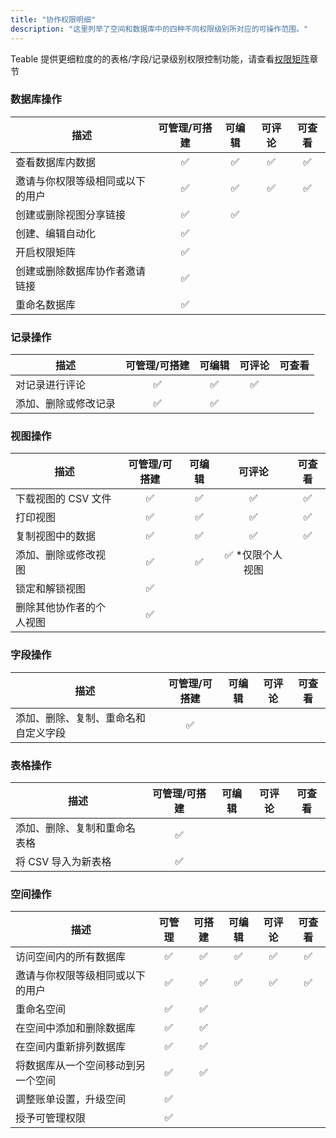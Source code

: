 ```yaml
---
title: "协作权限明细"
description: "这里列举了空间和数据库中的四种不同权限级别所对应的可操作范围。"
---
```

<Note>Teable 提供更细粒度的的表格/字段/记录级别权限控制功能，请查看[权限矩阵](/zh/basic/authority-matrix)章节</Note>

### 数据库操作

| 描述                    | 可管理/可搭建 | 可编辑 | 可评论 | 可查看 |
| --------------------- | :-----: | :-: | :-: | :-: |
| 查看数据库内数据 |    ✅    |  ✅  |  ✅  |  ✅  |
| 邀请与你权限等级相同或以下的用户      |    ✅    |  ✅  |  ✅  |  ✅  |
| 创建或删除视图分享链接           |    ✅    |  ✅  |     |     |
| 创建、编辑自动化              |    ✅    |     |     |     |
| 开启权限矩阵                |    ✅    |     |     |     |
| 创建或删除数据库协作者邀请链接       |    ✅    |     |     |     |
| 重命名数据库                |    ✅    |     |     |     |

### 记录操作

| 描述         | 可管理/可搭建 | 可编辑 | 可评论 | 可查看 |
| ---------- | :-----: | :-: | :-: | :-: |
| 对记录进行评论    |    ✅    |  ✅  |  ✅  |     |
| 添加、删除或修改记录 |    ✅    |  ✅  |     |     |

### 视图操作

| 描述           | 可管理/可搭建 | 可编辑 |     可评论    | 可查看 |
| ------------ | :-----: | :-: | :--------: | :-: |
| 下载视图的 CSV 文件 |    ✅    |  ✅  |      ✅     |  ✅  |
| 打印视图         |    ✅    |  ✅  |      ✅     |  ✅  |
| 复制视图中的数据     |    ✅    |  ✅  |      ✅     |  ✅  |
| 添加、删除或修改视图   |    ✅    |  ✅  | ✅ \*仅限个人视图 |     |
| 锁定和解锁视图      |    ✅    |     |            |     |
| 删除其他协作者的个人视图 |    ✅    |     |            |     |

### 字段操作

| 描述                 | 可管理/可搭建 | 可编辑 | 可评论 | 可查看 |
| ------------------ | :-----: | :-: | :-: | :-: |
| 添加、删除、复制、重命名和自定义字段 |    ✅    |     |     |     |

### 表格操作

| 描述             | 可管理/可搭建 | 可编辑 | 可评论 | 可查看 |
| -------------- | :-----: | :-: | :-: | :-: |
| 添加、删除、复制和重命名表格 |    ✅    |     |     |     |
| 将 CSV 导入为新表格   |    ✅    |     |     |     |

### 空间操作

| 描述                     | 可管理 | 可搭建 | 可编辑 | 可评论 | 可查看 |
| ---------------------- | :-: | :-: | :-: | :-: | :-: |
| 访问空间内的所有数据库 |  ✅  |  ✅  |  ✅  |  ✅  |  ✅  |
| 邀请与你权限等级相同或以下的用户       |  ✅  |  ✅  |  ✅  |  ✅  |  ✅  |
| 重命名空间                  |  ✅  |  ✅  |     |     |     |
| 在空间中添加和删除数据库           |  ✅  |  ✅  |     |     |     |
| 在空间内重新排列数据库            |  ✅  |  ✅  |     |     |     |
| 将数据库从一个空间移动到另一个空间      |  ✅  |  ✅  |     |     |     |
| 调整账单设置，升级空间            |  ✅  |     |     |     |     |
| 授予可管理权限                |  ✅  |     |     |     |     |